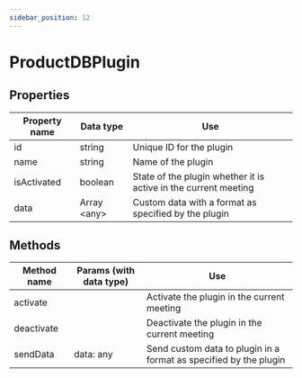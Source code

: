 ```yaml
---
sidebar_position: 12
---
```


# ProductDBPlugin

## Properties

| Property name | Data type    | Use                                                             |
| ------------- | ------------ | --------------------------------------------------------------- |
| id            | string       | Unique ID for the plugin                                        |
| name          | string       | Name of the plugin                                              |
| isActivated   | boolean      | State of the plugin whether it is active in the current meeting |
| data          | Array <any\> | Custom data with a format as specified by the plugin            |

## Methods

| Method name | Params (with data type) | Use                                                               |
| ----------- | ----------------------- | ----------------------------------------------------------------- |
| activate    |                         | Activate the plugin in the current meeting                        |
| deactivate  |                         | Deactivate the plugin in the current meeting                      |
| sendData    | data: any               | Send custom data to plugin in a format as specified by the plugin |
